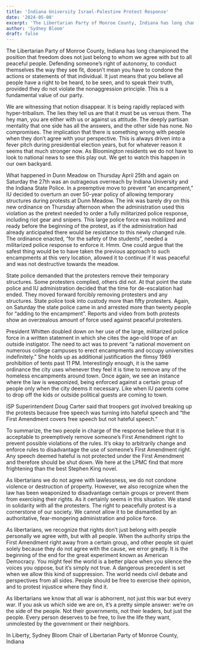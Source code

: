 ```yaml
---
title: 'Indiana University Israel-Palestine Protest Response'
date: '2024-05-08'
excerpt: 'The Libertarian Party of Monroe County, Indiana has long championed the position that freedom does not just belong to whom we agree with but to all peaceful people.'
author: 'Sydney Bloom'
draft: false
---
```


The Libertarian Party of Monroe County, Indiana has long championed the position that freedom does not just belong to whom we agree with but to all peaceful people. Defending someone’s right of autonomy, to conduct themselves the way they see fit, doesn’t mean you have to condone the actions or statements of that individual. It just means that you believe all people have a right to be heard, to be seen, and to speak their truth, provided they do not violate the nonaggression principle. This is a fundamental value of our party.

We are witnessing that notion disappear. It is being rapidly replaced with hyper-tribalism. The lies they tell us are that it must be us versus them. The hey man, you are either with us or against us attitude. The deeply partisan mentality that one side has all the answers, and the other side has none. No compromises. The implication that there is something wrong with people when they don’t agree with your perspective. This is always driven into a fever pitch during presidential election years, but for whatever reason it seems that much stronger now. As Bloomington residents we do not have to look to national news to see this play out. We get to watch this happen in our own backyard.

What happened in Dunn Meadow on Thursday April 25th and again on Saturday the 27th was an outrageous overreach by Indiana University and the Indiana State Police. In a preemptive move to prevent “an encampment,” IU decided to overturn an over 50-year policy of allowing temporary structures during protests at Dunn Meadow. The ink was barely dry on this new ordinance on Thursday afternoon when the administration used this violation as the pretext needed to order a fully militarized police response, including riot gear and snipers. This large police force was mobilized and ready before the beginning of the protest, as if the administration had already anticipated there would be resistance to this newly changed rule. The ordinance enacted, “for the safety of the students”, needed a militarized police response to enforce it. Hmm. One could argue that the safest thing would be to have taken the previous approach to such encampments at this very location, allowed it to continue if it was peaceful and was not destructive towards the meadow.

State police demanded that the protesters remove their temporary structures. Some protesters complied, others did not. At that point the state police and IU administration decided that the time for de-escalation had ended. They moved forward forcibly removing protesters and any structures. State police took into custody more than fifty protesters. Again, on Saturday the state police came in and arrested more than twenty people for “adding to the encampment”. Reports and video from both protests show an overzealous amount of force used against peaceful protesters.

President Whitten doubled down on her use of the large, militarized police force in a written statement in which she cites the age-old trope of an outside instigator. The need to act was to prevent “a national movement on numerous college campuses to erect encampments and occupy universities indefinitely.” She holds up as additional justification the flimsy 1969 prohibition of tents past 11 PM. Interestingly enough, it is the same ordinance the city uses whenever they feel it is time to remove any of the homeless encampments around town. Once again, we see an instance where the law is weaponized, being enforced against a certain group of people only when the city deems it necessary. Like when IU parents come to drop off the kids or outside political guests are coming to town.

ISP Superintendent Doug Carter said that troopers got involved breaking up the protests because free speech was turning into hateful speech and “the First Amendment covers free speech but not hateful speech.”

To summarize, the two people in charge of the response believe that it is acceptable to preemptively remove someone’s First Amendment right to prevent possible violations of the rules. It’s okay to arbitrarily change and enforce rules to disadvantage the use of someone’s First Amendment right. Any speech deemed hateful is not protected under the First Amendment and therefore should be shut down. We here at the LPMC find that more frightening than the best Stephen King novel.

As libertarians we do not agree with lawlessness, we do not condone violence or destruction of property. However, we also recognize when the law has been weaponized to disadvantage certain groups or prevent them from exercising their rights. As it certainly seems in this situation. We stand in solidarity with all the protesters. The right to peacefully protest is a cornerstone of our society. We cannot allow it to be dismantled by an authoritative, fear-mongering administration and police force.

As libertarians, we recognize that rights don’t just belong with people personally we agree with, but with all people. When the authority strips the First Amendment right away from a certain group, and other people sit quiet solely because they do not agree with the cause, we error greatly. It is the beginning of the end for the great experiment known as American Democracy. You might feel the world is a better place when you silence the voices you oppose, but it’s simply not true. A dangerous precedent is set when we allow this kind of suppression. The world needs civil debate and perspectives from all sides. People should be free to exercise their opinion, and to protest injustice where they find it.

As libertarians we know that all war is abhorrent, not just this war but every war. If you ask us which side we are on, it’s a pretty simple answer: we’re on the side of the people. Not their governments, not their leaders, but just the people. Every person deserves to be free, to live the life they want, unmolested by the government or their neighbors.

In Liberty,
Sydney Bloom
Chair of Libertarian Party of Monroe County, Indiana
